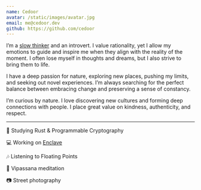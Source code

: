 ```yaml
---
name: Cedoor
avatar: /static/images/avatar.jpg
email: me@cedoor.dev
github: https://github.com/cedoor
---
```


I’m a [slow thinker](https://sive.rs/slow) and an introvert. I value rationality, yet I allow my emotions to guide and inspire me when they align with the reality of the moment. I often lose myself in thoughts and dreams, but I also strive to bring them to life.

I have a deep passion for nature, exploring new places, pushing my limits, and seeking out novel experiences. I’m always searching for the perfect balance between embracing change and preserving a sense of constancy.

I’m curious by nature. I love discovering new cultures and forming deep connections with people. I place great value on kindness, authenticity, and respect.

---

📕 Studying Rust & Programmable Cryptography

💻 Working on [Enclave](https://www.enclave.gg)

🎶 Listening to Floating Points

🧘 Vipassana meditation

📷 Street photography

